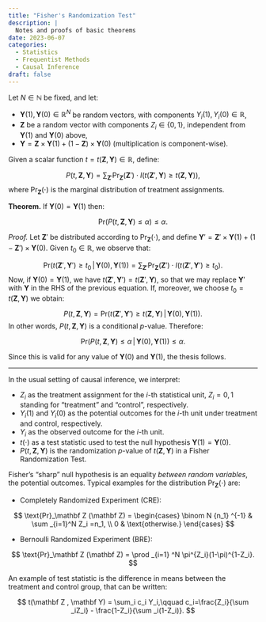 ```yaml
---
title: "Fisher's Randomization Test"
description: |
  Notes and proofs of basic theorems
date: 2023-06-07
categories: 
  - Statistics
  - Frequentist Methods
  - Causal Inference
draft: false
---
```


Let $N\in \mathbb N$ be fixed, and let:

-   $\mathbf Y(1),\,\mathbf Y(0)\in \mathbb R ^N$ be random vectors, with components $Y_i(1),Y_i(0)\in \mathbb R$,
-   $\mathbf Z$ be a random vector with components $Z_i \in \{0,1\}$, independent from $\mathbf Y(1)$ and $\mathbf Y(0)$ above,
-   $\mathbf Y = \mathbf Z\times \mathbf Y(1)+(1-\mathbf Z)\times \mathbf Y(0)$ (multiplication is component-wise).

Given a scalar function $t = t(\mathbf Z, \,\mathbf Y)\in \mathbb R$, define:

$$
P(t,\mathbf Z, \mathbf Y)=\sum _{\mathbf Z '}\text{Pr}_\mathbf Z(\mathbf Z')\cdot I(t(\mathbf Z',\mathbf Y)\geq t(\mathbf Z,\mathbf Y)),
$$ where $\text{Pr}_\mathbf Z(\cdot)$ is the marginal distribution of treatment assignments.

**Theorem.** If $\mathbf Y(0) = \mathbf Y(1)$ then:

$$
\text{Pr}(P(t,\mathbf Z,\mathbf Y)\leq \alpha) \leq \alpha.
$$

*Proof.* Let $\mathbf Z'$ be distributed according to $\text{Pr}_\mathbf Z(\cdot)$, and define $\mathbf Y' = \mathbf Z'\times \mathbf Y(1)+(1-\mathbf Z')\times \mathbf Y(0)$. Given $t_0\in \mathbb R$, we observe that:

$$
\text {Pr}(t(\mathbf Z',\mathbf Y')\geq t_0 \,\vert\,\mathbf Y(0),\,\mathbf Y(1)) = \sum _{\mathbf Z '}\text{Pr}_\mathbf Z(\mathbf Z')\cdot I(t(\mathbf Z',\mathbf Y')\geq t_0).
$$ Now, if $\mathbf Y(0) = \mathbf Y(1)$, we have $t(\mathbf Z',\mathbf Y') = t(\mathbf Z',\mathbf Y)$, so that we may replace $\mathbf Y'$ with $\mathbf Y$ in the RHS of the previous equation. If, moreover, we choose $t_0= t(\mathbf Z , \mathbf Y)$ we obtain:

$$
P(t, \mathbf Z, \mathbf Y) = \text {Pr}(t(\mathbf Z',\mathbf Y')\geq t(\mathbf Z,\mathbf Y) \,\vert\,\mathbf Y(0),\mathbf Y(1)).
$$ In other words, $P(t,\mathbf Z, \mathbf Y)$ is a conditional $p$-value. Therefore:

$$
\text{Pr}(P(t,\mathbf Z,\mathbf Y)\leq \alpha \,\vert\,\mathbf Y(0),\mathbf Y(1)) \leq \alpha.
$$

Since this is valid for any value of $\mathbf Y (0)$ and $\mathbf Y(1)$, the thesis follows.

------------------------------------------------------------------------

In the usual setting of causal inference, we interpret:

-   $Z_i$ as the treatment assignment for the $i$-th statistical unit, $Z_i = 0,1$ standing for "treatment" and "control", respectively.
-   $Y_i(1)$ and $Y_i(0)$ as the potential outcomes for the $i$-th unit under treatment and control, respectively.
-   $Y_i$ as the observed outcome for the $i$-th unit.
-   $t(\cdot)$ as a test statistic used to test the null hypothesis $\mathbf Y(1)= \mathbf Y (0)$.
-   $P(t,\mathbf Z,\mathbf Y)$ is the randomization $p$-value of $t(\mathbf Z, \mathbf Y)$ in a Fisher Randomization Test.

Fisher's "sharp" null hypothesis is an equality *between random variables*, the potential outcomes. Typical examples for the distribution $\text{Pr}_\mathbf Z(\cdot)$ are:

-   Completely Randomized Experiment (CRE):

$$
\text{Pr}_\mathbf Z (\mathbf Z) = \begin{cases}
\binom N {n_1} ^{-1} & \sum _{i=1}^N Z_i =n_1, \\
0 & \text{otherwise.}
\end{cases}
$$

-   Bernoulli Randomized Experiment (BRE):

$$
\text{Pr}_\mathbf Z (\mathbf Z) = \prod _{i=1} ^N \pi^{Z_i}(1-\pi)^{1-Z_i}.
$$

An example of test statistic is the difference in means between the treatment and control group, that can be written:

$$
t(\mathbf Z , \mathbf Y) = \sum_i c_i Y_i,\qquad c_i=\frac{Z_i}{\sum _iZ_i} - \frac{1-Z_i}{\sum _i(1-Z_i)}.
$$
